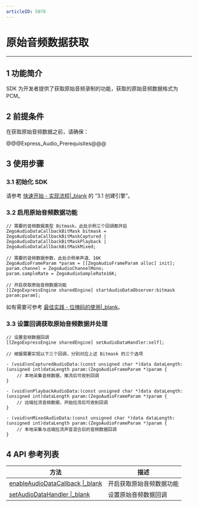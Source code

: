 ```yaml
---
articleID: 5078
---
```

# 原始音频数据获取

- - -

## 1 功能简介

SDK 为开发者提供了获取原始音频录制的功能，获取的原始音频数据格式为 PCM。


## 2 前提条件

在获取原始音频数据之前，请确保：

@@@Express_Audio_Prerequisites@@@


## 3 使用步骤

### 3.1 初始化 SDK

请参考 [快速开始 - 实现流程\|_blank](7628#3_1) 的 “3.1 创建引擎”。

### 3.2 启用原始音频数据功能


```objc
// 需要的音频数据类型 Bitmask，此处示例三个回调都开启
ZegoAudioDataCallbackBitMask bitmask = ZegoAudioDataCallbackBitMaskCaptured | ZegoAudioDataCallbackBitMaskPlayback | ZegoAudioDataCallbackBitMaskMixed;

// 需要的音频数据参数，此处示例单声道、16K
ZegoAudioFrameParam *param = [[ZegoAudioFrameParam alloc] init];
param.channel = ZegoAudioChannelMono;
param.sampleRate = ZegoAudioSampleRate16K;

// 开启获取原始音频数据功能
[[ZegoExpressEngine sharedEngine] startAudioDataObserver:bitmask param:param];
```

<div class="mk-hint">

如有需要可参考 [最佳实践 - 位掩码的使用\|_blank](#8660)。
</div>

### 3.3 设置回调获取原始音频数据并处理


```objc
// 设置音频数据回调
[[ZegoExpressEngine sharedEngine] setAudioDataHandler:self];
```

```objc
// 根据需要实现以下三个回调，分别对应上述 Bitmask 的三个选项

- (void)onCapturedAudioData:(const unsigned char *)data dataLength:(unsigned int)dataLength param:(ZegoAudioFrameParam *)param {
    // 本地采集音频数据，推流后可收到回调
}

- (void)onPlaybackAudioData:(const unsigned char *)data dataLength:(unsigned int)dataLength param:(ZegoAudioFrameParam *)param {
    // 远端拉流音频数据，开始拉流后可收到回调
}

- (void)onMixedAudioData:(const unsigned char *)data dataLength:(unsigned int)dataLength param:(ZegoAudioFrameParam *)param {
    // 本地采集与远端拉流声音混合后的音频数据回调
}
```

## 4 API 参考列表

| 方法 | 描述 |
|-------|--------|
| [enableAudioDataCallback \|_blank](/zh/api?doc=express_video_sdk_API~ObjectiveC_ios~class~zego-express-engine#enable-audio-data-callback-callback-bit-mask-param) | 开启获取原始音频数据功能 |
| [setAudioDataHandler \|_blank](/zh/api?doc=express_video_sdk_API~ObjectiveC_ios~class~zego-express-engine#set-audio-data-handler) | 设置原始音频数据回调 |
